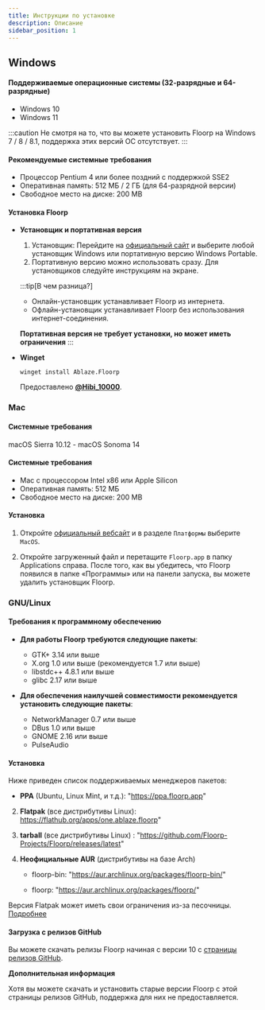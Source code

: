 ```yaml
---
title: Инструкции по установке
description: Описание
sidebar_position: 1
---
```



## Windows

#### Поддерживаемые операционные системы (32-разрядные и 64-разрядные)

- Windows 10
- Windows 11

:::caution
Не смотря на то, что вы можете установить Floorp на Windows 7 / 8 / 8.1, поддержка этих версий ОС отсутствует.
:::

#### Рекомендуемые системные требования

- Процессор Pentium 4 или более поздний с поддержкой SSE2
- Оперативная память: 512 МБ / 2 ГБ (для 64-разрядной версии)
- Свободное место на диске: 200 MB

#### Установка Floorp

- **Установщик и портативная версия**

  1. Установщик: Перейдите на [официальный сайт](https://floorp.app/en/download) и выберите любой установщик Windows или портативную версию Windows Portable.
  2. Портативную версию можно использовать сразу. Для установщиков следуйте инструкциям на экране.

  :::tip[В чем разница?]
  * Онлайн-установщик устанавливает Floorp из интернета.
  * Офлайн-установщик устанавливает Floorp без использования интернет-соединения.

  **Портативная версия не требует установки, но может иметь ограничения**
  :::

- **Winget**

  ```shell
  winget install Ablaze.Floorp
  ```

  Предоставлено **[@Hibi_10000](https://github.com/Hibi-10000)**.

### Mac

#### Системные требования
macOS Sierra 10.12 - macOS Sonoma 14

#### Системные требования

- Mac с процессором Intel x86 или Apple Silicon
- Оперативная память: 512 МБ
- Свободное место на диске: 200 MB

#### Установка

1. Откройте [официальный вебсайт](https://floorp.app/ja/download) и в разделе `Платформы` выберите `MacOS`.

2. Откройте загруженный файл и перетащите `Floorp.app` в папку Applications справа. После того, как вы убедитесь, что Floorp появился в папке «Программы» или на панели запуска, вы можете удалить установщик Floorp.

### GNU/Linux

#### Требования к программному обеспечению

- **Для работы Floorp требуются следующие пакеты**:
  - GTK+ 3.14 или выше
  - X.org 1.0 или выше (рекомендуется 1.7 или выше)
  - libstdc++ 4.8.1 или выше
  - glibc 2.17 или выше

- **Для обеспечения наилучшей совместимости рекомендуется установить следующие пакеты**:

  - NetworkManager 0.7 или выше
  - DBus 1.0 или выше
  - GNOME 2.16 или выше
  - PulseAudio

#### Установка

Ниже приведен список поддерживаемых менеджеров пакетов:

* **PPA** (Ubuntu, Linux Mint, и т.д.): "https://ppa.floorp.app"

2. **Flatpak** (все дистрибутивы Linux): https://flathub.org/apps/one.ablaze.floorp"

3. **tarball** (все дистрибутивы Linux) : "https://github.com/Floorp-Projects/Floorp/releases/latest"

4. **Неофициальные AUR** (дистрибутивы на базе Arch)

    * floorp-bin: "https://aur.archlinux.org/packages/floorp-bin/"

    * floorp: "https://aur.archlinux.org/packages/floorp/"

Версия Flatpak может иметь свои ограничения из-за песочницы. [Подробнее](/docs/issue-tracker/flatpak)

#### Загрузка с релизов GitHub

Вы можете скачать релизы Floorp начиная с версии 10 с [страницы релизов GitHub](https://github.com/Floorp-Projects/Floorp/releases).

**Дополнительная информация**

Хотя вы можете скачать и установить старые версии Floorp с этой страницы релизов GitHub, поддержка для них не предоставляется.

<Support />